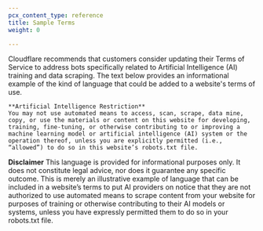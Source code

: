 ```yaml
---
pcx_content_type: reference
title: Sample Terms
weight: 0

---
```


Cloudflare recommends that customers consider updating their Terms of Service to address bots specifically related to Artificial Intelligence (AI) training and data scraping. The text below provides an informational example of the kind of language that could be added to a website's terms of use.

```
**Artificial Intelligence Restriction**
You may not use automated means to access, scan, scrape, data mine, copy, or use the materials or content on this website for developing, training, fine-tuning, or otherwise contributing to or improving a machine learning model or artificial intelligence (AI) system or the operation thereof, unless you are explicitly permitted (i.e., “allowed”) to do so in this website’s robots.txt file.
```

**Disclaimer**
This language is provided for informational purposes only. It does not constitute legal advice, nor does it guarantee any specific outcome. This is merely an illustrative example of language that can be included in a website’s terms to put AI providers on notice that they are not authorized to use automated means to scrape content from your website for purposes of training or otherwise contributing to their AI models or systems, unless you have expressly permitted them to do so in your robots.txt file. 
